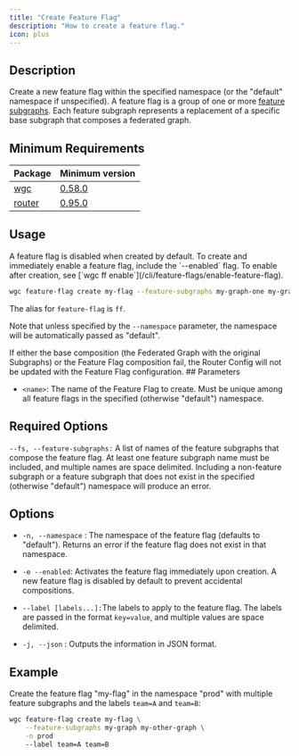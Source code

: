 ```yaml
---
title: "Create Feature Flag"
description: "How to create a feature flag."
icon: plus
---
```


## Description

Create a new feature flag within the specified namespace (or the "default" namespace if unspecified). A feature flag is a group of one or more [feature subgraphs](/cli/feature-subgraph). Each feature subgraph represents a replacement of a specific base subgraph that composes a federated graph.

## Minimum Requirements

| Package                 | Minimum version                                                                |
| ----------------------- | ------------------------------------------------------------------------------ |
| [wgc](/cli/intro)       | [0.58.0](https://github.com/wundergraph/cosmo/compare/wgc@0.57.7...wgc@0.58.0) |
| [router](/router/intro) | [0.95.0](https://github.com/wundergraph/cosmo/releases/tag/router%400.95.0)    |

## Usage

<Note>
  A feature flag is disabled when created by default. To create and immediately
  enable a feature flag, include the `--enabled` flag. To enable after creation,
  see [`wgc ff enable`](/cli/feature-flags/enable-feature-flag).
</Note>

```bash
wgc feature-flag create my-flag --feature-subgraphs my-graph-one my-graph-two
```

The alias for `feature-flag` is `ff`.

Note that unless specified by the `--namespace` parameter, the namespace will be automatically passed as "default".

<Warning>
  If either the base composition (the Federated Graph with the original
  Subgraphs) or the Feature Flag composition fail, the Router Config will not be
  updated with the Feature Flag configuration.
</Warning>
## Parameters

- `<name>`: The name of the Feature Flag to create. Must be unique among all feature flags in the specified (otherwise "default") namespace.

## Required Options

`--fs, --feature-subgraphs:` A list of names of the feature subgraphs that compose the feature flag. At least one feature subgraph name must be included, and multiple names are space delimited. Including a non-feature subgraph or a feature subgraph that does not exist in the specified (otherwise "default") namespace will produce an error.

## Options

- `-n, --namespace` : The namespace of the feature flag (defaults to "default"). Returns an error if the feature flag does not exist in that namespace.

- `-e --enabled`: Activates the feature flag immediately upon creation. A new feature flag is disabled by default to prevent accidental compositions.

- `--label [labels...]:`The labels to apply to the feature flag. The labels are passed in the format `key=value`, and multiple values are space delimited.

- `-j, --json` : Outputs the information in JSON format.

## Example

Create the feature flag "my-flag" in the namespace "prod" with multiple feature subgraphs and the labels `team=A` and `team=B`:

```bash
wgc feature-flag create my-flag \
    --feature-subgraphs my-graph my-other-graph \
    -n prod
    --label team=A team=B
```
